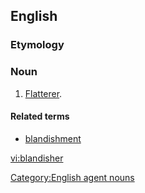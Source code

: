 ==English==

===Etymology===
{{suffix|blandish|er}}

===Noun===
{{en-noun}}

# [[flatterer|Flatterer]].

====Related terms====
* [[blandishment]]

[[Category:English agent nouns]]

[[vi:blandisher]]